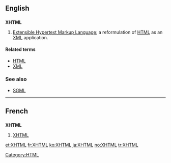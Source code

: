 ==English==

==={{initialism}}===
{{wikipedia}}
'''XHTML'''

# [[Extensible Hypertext Markup Language]]; a reformulation of [[HTML]] as an [[XML]] application.

====Related terms====
* [[HTML]]
* [[XML]]

===See also===
* [[SGML]]

----

==French==

==={{initialism}}===
'''XHTML'''

# [[XHTML#English|XHTML]]

[[Category:HTML]]

[[et:XHTML]]
[[fr:XHTML]]
[[ko:XHTML]]
[[ja:XHTML]]
[[no:XHTML]]
[[tr:XHTML]]
